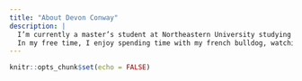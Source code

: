 ```yaml
---
title: "About Devon Conway"
description: |
  I’m currently a master’s student at Northeastern University studying analytics and statistical modeling. To back track, I attended the University of Tampa to acquire my bachelor's degree in finance. While at UT, I was a member of the women’s soccer team and sports editor for the school newspaper. I learned a lot during my time at UT, but it was not until I started working with the Tampa Bay Lightning in the hockey operations department doing analytics that I felt an intense passion about my work. As with life, a lot of trial and error happening when I decided take a job I was not fully passionate about with the Florida Panthers. When COVID first hit, I decided life was too short to wake up everyday without a true yearn to do my work. I decided to earn my yoga teaching certification and start my master’s program. I’m 3/4 of the way done my program, and I decided to start the website as a resume builder but to also showcase my passion for analytics and hockey. 
  In my free time, I enjoy spending time with my french bulldog, watching hockey, relaxing at a local coffee shop, working out, and eating a plant-based diet. I’ll leave you with my favorite quote, “Don’t Fail The Plan, Make The Plan Fail You.”
---
```


```r
knitr::opts_chunk$set(echo = FALSE)
```
